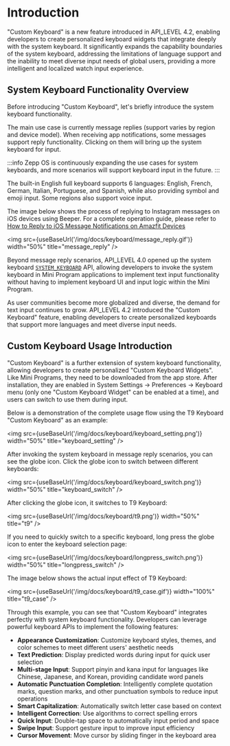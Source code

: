 
# Introduction

"Custom Keyboard" is a new feature introduced in API_LEVEL 4.2, enabling developers to create personalized keyboard widgets that integrate deeply with the system keyboard. It significantly expands the capability boundaries of the system keyboard, addressing the limitations of language support and the inability to meet diverse input needs of global users, providing a more intelligent and localized watch input experience.

## System Keyboard Functionality Overview

Before introducing "Custom Keyboard", let's briefly introduce the system keyboard functionality.

The main use case is currently message replies (support varies by region and device model). When receiving app notifications, some messages support reply functionality. Clicking on them will bring up the system keyboard for input.

:::info
Zepp OS is continuously expanding the use cases for system keyboards, and more scenarios will support keyboard input in the future.
:::

The built-in English full keyboard supports 6 languages: English, French, German, Italian, Portuguese, and Spanish, while also providing symbol and emoji input. Some regions also support voice input.

The image below shows the process of replying to Instagram messages on iOS devices using Beeper. For a complete operation guide, please refer to [How to Reply to iOS Message Notifications on Amazfit Devices](https://us.amazfit.com/pages/how-to-reply-to-ios-message-notifications-on-amazfit-devices)

<img src={useBaseUrl('/img/docs/keyboard/message_reply.gif')} width="50%" title="message_reply" />

Beyond message reply scenarios, API_LEVEL 4.0 opened up the system keyboard [`SYSTEM_KEYBOARD`](../../reference/device-app-api/newAPI/ui/widget/SYSTEM_KEYBOARD.mdx) API, allowing developers to invoke the system keyboard in Mini Program applications to implement text input functionality without having to implement keyboard UI and input logic within the Mini Program.

As user communities become more globalized and diverse, the demand for text input continues to grow. API_LEVEL 4.2 introduced the "Custom Keyboard" feature, enabling developers to create personalized keyboards that support more languages and meet diverse input needs.

## Custom Keyboard Usage Introduction

"Custom Keyboard" is a further extension of system keyboard functionality, allowing developers to create personalized "Custom Keyboard Widgets". Like Mini Programs, they need to be downloaded from the app store. After installation, they are enabled in System Settings → Preferences → Keyboard menu (only one "Custom Keyboard Widget" can be enabled at a time), and users can switch to use them during input.

Below is a demonstration of the complete usage flow using the T9 Keyboard "Custom Keyboard" as an example:

<img src={useBaseUrl('/img/docs/keyboard/keyboard_setting.png')} width="50%" title="keyboard_setting" />

After invoking the system keyboard in message reply scenarios, you can see the globe icon. Click the globe icon to switch between different keyboards:

<img src={useBaseUrl('/img/docs/keyboard/keyboard_switch.png')} width="50%" title="keyboard_switch" />

After clicking the globe icon, it switches to T9 Keyboard:

<img src={useBaseUrl('/img/docs/keyboard/t9.png')} width="50%" title="t9" />

If you need to quickly switch to a specific keyboard, long press the globe icon to enter the keyboard selection page:

<img src={useBaseUrl('/img/docs/keyboard/longpress_switch.png')} width="50%" title="longpress_switch" />

The image below shows the actual input effect of T9 Keyboard:

<img src={useBaseUrl('/img/docs/keyboard/t9_case.gif')} width="100%" title="t9_case" />

Through this example, you can see that "Custom Keyboard" integrates perfectly with system keyboard functionality. Developers can leverage powerful keyboard APIs to implement the following features:

- **Appearance Customization**: Customize keyboard styles, themes, and color schemes to meet different users' aesthetic needs
- **Text Prediction**: Display predicted words during input for quick user selection
- **Multi-stage Input**: Support pinyin and kana input for languages like Chinese, Japanese, and Korean, providing candidate word panels
- **Automatic Punctuation Completion**: Intelligently complete quotation marks, question marks, and other punctuation symbols to reduce input operations
- **Smart Capitalization**: Automatically switch letter case based on context
- **Intelligent Correction**: Use algorithms to correct spelling errors
- **Quick Input**: Double-tap space to automatically input period and space
- **Swipe Input**: Support gesture input to improve input efficiency
- **Cursor Movement**: Move cursor by sliding finger in the keyboard area